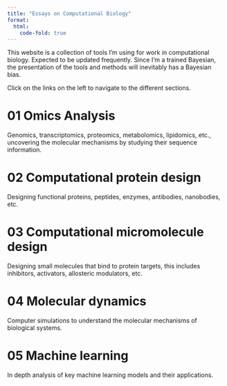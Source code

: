 ```yaml
---
title: "Essays on Computational Biology"
format:
  html:
    code-fold: true
---
```


This website is a collection of tools I'm using for work in computational biology. Expected to be updated frequently.
Since I'm a trained Bayesian, the presentation of the tools and methods will inevitably has a Bayesian bias.

Click on the links on the left to navigate to the different sections.

# 01 Omics Analysis

Genomics, transcriptomics, proteomics, metabolomics, lipidomics, etc., uncovering the molecular mechanisms by studying their sequence information.

# 02 Computational protein design

Designing functional proteins, peptides, enzymes, antibodies, nanobodies, etc.

# 03 Computational micromolecule design

Designing small molecules that bind to protein targets, this includes inhibitors, activators, allosteric modulators, etc.

# 04 Molecular dynamics

Computer simulations to understand the molecular mechanisms of biological systems.

# 05 Machine learning

In depth analysis of key machine learning models and their applications.
